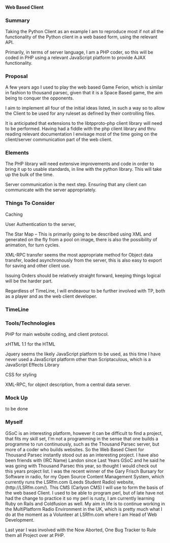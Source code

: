 ====Web Based Client====

===Summary===

Taking the Python Client as an example I am to reproduce most if not all the functionality of the Python client in a web based form, using the relevant API.

Primarily, in terms of server language, I am a PHP coder, so this will be coded in PHP using a relevant JavaScript platform to provide AJAX functionality.

===Proposal===

A few years ago I used to play the web based Game Ferion, which is similar in fashion to thousand parsec, given that it is a Space Based game, the aim being to conquer the opponents.

I aim to implement all four of the initial ideas listed, in such a way so to allow the Client to be used for any ruleset as defined by their controlling files.

It is anticipated that extensions to the libtpproto-php client library will need to be performed. Having had a fiddle with the php client library and thru reading relevant documentation I envisage most of the time going on the client/server communication part of the web client.

===Elements===

The PHP library will need extensive improvements and code in order to bring it up to usable standards, in line with the python library. This will take up the bulk of the time.

Server communication is the next step. Ensuring that any client can communicate with the server appropriately.

===Things To Consider===

Caching

User Authentication to the server,

The Star Map – This is primarily going to be described using XML and generated on the fly from a pool on image, there is also the possibility of animation, for turn cycles.

XML-RPC transfer seems the most appropriate method for Object data transfer, loaded asynchronously from the server, this is also easy to export for saving and other client use.

Issuing Orders should be relatively straight forward, keeping things logical will be the harder part.

Regardless of TimeLine, I will endeavour to be further involved with TP, both as a player and as the web client developer.

===TimeLine===


===Tools/Technologies===

PHP for main website coding, and client protocol.

xHTML 1.1 for the HTML

Jquery seems the likely JavaScript platform to be used, as this time I have  never used a JavaScript platform other than Scriptaculous, which is a JavaScript Effects Library

CSS for styling

XML-RPC, for object description, from a central data server.

===Mock Up===
to be done

===Myself===

GSoC is an interesting platform, however it can be difficult to find a project, that fits my skill set, I'm not a programming in the sense that one builds a programme to run continuously, such as the Thousand Parsec server, but more of a coder who builds websites. So the Web Based Client for Thousand Parsec instantly stood out as an interesting project.
I have also been friends with (IRC Name) Landon since Last Years GSoC and he said he was going with Thousand Parsec this year, so thought I would check out this years project list.
I was the recent winner of the Gary Frisch Bursary for Software in radio, for my Open Source Content Management System, which currently runs the LSRfm.com (Leeds Student Radio) website, (http://LSRfm.com/). This CMS (Carlyon CMS) I will use to form the basis of the web based Client.
I used to be able to program perl, but of late have not had the change to practice it so my perl is rusty, I am currently learning Ruby on Rails and Coldfusion as well.
My aim in life is to continue working in the MultiPlatform Radio Environment in the UK, which is pretty much what I do at the moment as a Volunteer at LSRfm.com where I am Head of Web Development.

Last year I was involved with the Now Aborted, One Bug Tracker to Rule them all Project over at PHP.